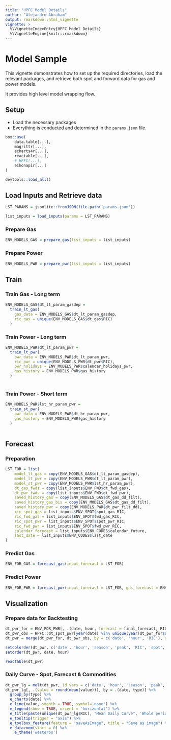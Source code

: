 ```yaml
---
title: "HPFC Model Details"
author: "Alejandro Abraham"
output: rmarkdown::html_vignette
vignette: >
  %\VignetteIndexEntry{HPFC Model Details}
  %\VignetteEngine{knitr::rmarkdown}
---
```


# Model Sample

This vignette demonstrates how to set up the required directories, load the relevant packages, and retrieve both spot and forward data for gas and power models.

It provides high level model wrapping flow.

## Setup

- Load the necessary packages
- Everything is conducted and determined in the `params.json` file. 

```r
box::use(
    data.table[...],
    magrittr[...],
    echarts4r[...],
    reactable[...],
    # HPFC[...],
    eikonapir[...]
)

devtools::load_all()

```

## Load Inputs and Retrieve data

```r

LST_PARAMS = jsonlite::fromJSON(file.path('params.json'))

list_inputs = load_inputs(params = LST_PARAMS)
```


### Prepare Gas

```r
ENV_MODELS_GAS = prepare_gas(list_inputs = list_inputs)
```

### Prepare Power

```r
ENV_MODELS_PWR = prepare_pwr(list_inputs = list_inputs)
```

## Train

### Train Gas - Long term

```r
ENV_MODELS_GAS$dt_lt_param_gasdep = 
  train_lt_gas(
    gas_data = ENV_MODELS_GAS$dt_lt_param_gasdep,
    ric_gas = unique(ENV_MODELS_GAS$dt_gas$RIC)
  )
```

### Train Power - Long term

```r
ENV_MODELS_PWR$dt_lt_param_pwr = 
  train_lt_pwr(
    pwr_data = ENV_MODELS_PWR$dt_lt_param_pwr,
    ric_pwr = unique(ENV_MODELS_PWR$dt_pwr$RIC),
    pwr_holidays = ENV_MODELS_PWR$calendar_holidays_pwr,
    gas_history = ENV_MODELS_PWR$gas_history
  )
    
```

### Train Power - Short term

```r
ENV_MODELS_PWR$lst_hr_param_pwr = 
  train_st_pwr(
    pwr_data = ENV_MODELS_PWR$dt_hr_param_pwr,
    gas_history = ENV_MODELS_PWR$gas_history
  )
    
```


## Forecast 

### Preparation
```r
LST_FOR = list(
    model_lt_gas = copy(ENV_MODELS_GAS$dt_lt_param_gasdep),
    model_lt_pwr = copy(ENV_MODELS_PWR$dt_lt_param_pwr),
    model_st_pwr = copy(ENV_MODELS_PWR$lst_hr_param_pwr),
    dt_gas_fwds = copy(list_inputs$ENV_FWD$dt_fwd_gas),
    dt_pwr_fwds = copy(list_inputs$ENV_FWD$dt_fwd_pwr),
    saved_history_gas = copy(ENV_MODELS_GAS$dt_gas_dd_filt),
    saved_history_gas_bis = copy(ENV_MODELS_GAS$dt_gas_dd_filt),
    saved_history_pwr = copy(ENV_MODELS_PWR$dt_pwr_filt_dd),
    ric_spot_gas = list_inputs$ENV_SPOT$spot_gas_RIC,
    ric_fwd_gas = list_inputs$ENV_SPOT$fwd_gas_RIC,
    ric_spot_pwr = list_inputs$ENV_SPOT$spot_pwr_RIC,
    ric_fwd_pwr = list_inputs$ENV_SPOT$fwd_pwr_RIC,
    calendar_forecast = list_inputs$ENV_CODES$calendar_future,
    last_date = list_inputs$ENV_CODES$last_date
) 

```

### Predict Gas 

```r
ENV_FOR_GAS = forecast_gas(input_forecast = LST_FOR)
```

### Predict Power 

```r
ENV_FOR_PWR = forecast_pwr(input_forecast = LST_FOR, gas_forecast = ENV_FOR_GAS)
```

## Visualization 

### Prepare data for Backtesting

```r
dt_pwr_for = ENV_FOR_PWR[, .(date, hour, forecast = final_forecast, RIC, season, peak, value_gas, value_bl = spot_forward_month_BL)]
dt_pwr_obs = HPFC::dt_spot_pwr[year(date) %in% unique(year(dt_pwr_for$date)) & RIC == unique(LST_FOR$ric_spot_pwr)][, .(date, hour, spot = value, RIC)]
dt_pwr = merge(dt_pwr_for, dt_pwr_obs, by = c('date', 'hour', 'RIC'), all = TRUE)

setcolorder(dt_pwr, c('date', 'hour', 'season', 'peak', 'RIC', 'spot', 'forecast', 'value_bl', 'value_gas'))
setorder(dt_pwr, date, hour)

```

```r
reactable(dt_pwr)
```

### Daily Curve - Spot, Forecast & Commodities

```r
dt_pwr_lg = melt(dt_pwr, id.vars = c('date', 'hour', 'season', 'peak', 'RIC'), variable.name = 'type', value.name = 'value')
dt_pwr_lg[, .(value = round(mean(value))), by = .(date, type)] %>% 
  group_by(type) %>% 
  e_charts(date) %>% 
  e_line(value, smooth = TRUE, symbol='none') %>% 
  e_legend(show = TRUE, orient = 'horizontal') %>% 
  e_title(paste(unique(dt_pwr_lg$RIC), "Mean Daily Curve", 'Whole period ')) %>% 
  e_tooltip(trigger = "axis") %>% 
  e_toolbox_feature(feature = "saveAsImage", title = "Save as image") %>% 
  e_datazoom(start = 0) %>% 
    e_theme('westeros')

```


```r

```

